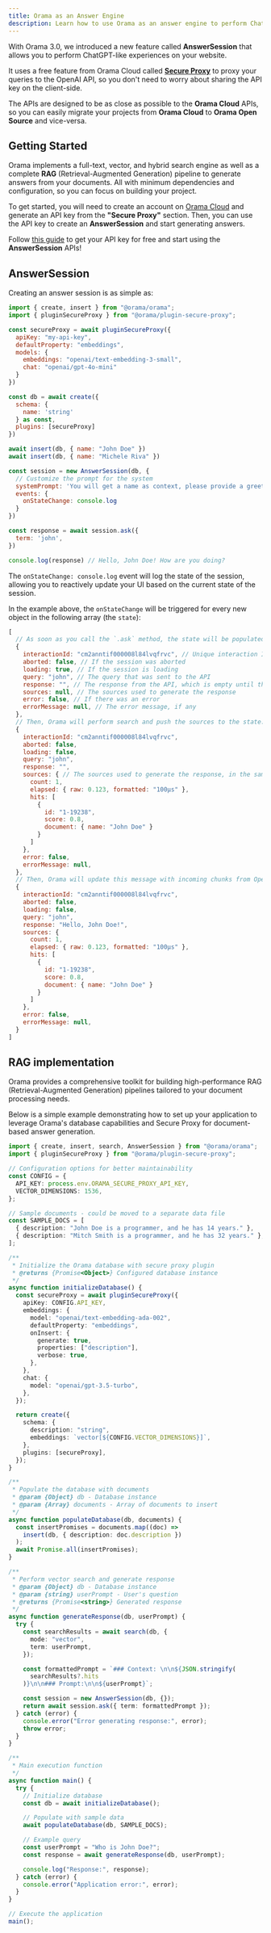 ```yaml
---
title: Orama as an Answer Engine
description: Learn how to use Orama as an answer engine to perform ChatGPT-like experiences on your website.
---
```


With Orama 3.0, we introduced a new feature called **AnswerSession** that allows you to perform ChatGPT-like experiences on your website.

It uses a free feature from Orama Cloud called [**Secure Proxy**](https://orama.com/blog/announcing-the-orama-secure-ai-proxy) to proxy your queries to the OpenAI API, so you don't need to worry about sharing the API key on the client-side.

The APIs are designed to be as close as possible to the **Orama Cloud** APIs, so you can easily migrate your projects from **Orama Cloud** to **Orama Open Source** and vice-versa.

## Getting Started

Orama implements a full-text, vector, and hybrid search engine as well as a complete **RAG** (Retrieval-Augmented Generation) pipeline to generate answers from your documents. All with minimum dependencies and configuration, so you can focus on building your project.

To get started, you will need to create an account on [Orama Cloud](https://cloud.orama.com) and generate an API key from the **"Secure Proxy"** section. Then, you can use the API key to create an **AnswerSession** and start generating answers.

Follow [this guide](/cloud/orama-ai/orama-secure-proxy) to get your API key for free and start using the **AnswerSession** APIs!

## AnswerSession

Creating an answer session is as simple as:

```js copy
import { create, insert } from "@orama/orama";
import { pluginSecureProxy } from "@orama/plugin-secure-proxy";

const secureProxy = await pluginSecureProxy({
  apiKey: "my-api-key",
  defaultProperty: "embeddings",
  models: {
    embeddings: "openai/text-embedding-3-small",
    chat: "openai/gpt-4o-mini"
  }
})

const db = await create({
  schema: {
    name: 'string'
  } as const,
  plugins: [secureProxy]
})

await insert(db, { name: "John Doe" })
await insert(db, { name: "Michele Riva" })

const session = new AnswerSession(db, {
  // Customize the prompt for the system
  systemPrompt: 'You will get a name as context, please provide a greeting message',
  events: {
    onStateChange: console.log
  }
})

const response = await session.ask({
  term: 'john',
})

console.log(response) // Hello, John Doe! How are you doing?
```

The `onStateChange: console.log` event will log the state of the session, allowing you to reactively update your UI based on the current state of the session.

In the example above, the `onStateChange` will be triggered for every new object in the following array (the `state`):

```js
[
  // As soon as you call the `.ask` method, the state will be populated as follows:
  {
    interactionId: "cm2anntif000008l84lvqfrvc", // Unique interaction ID for the session
    aborted: false, // If the session was aborted
    loading: true, // If the session is loading
    query: "john", // The query that was sent to the API
    response: "", // The response from the API, which is empty until the API responds
    sources: null, // The sources used to generate the response
    error: false, // If there was an error
    errorMessage: null, // The error message, if any
  },
  // Then, Orama will perform search and push the sources to the state:
  {
    interactionId: "cm2anntif000008l84lvqfrvc",
    aborted: false,
    loading: false,
    query: "john",
    response: "",
    sources: { // The sources used to generate the response, in the same format as the search result from Orama
      count: 1,
      elapsed: { raw: 0.123, formatted: "100μs" },
      hits: [
        {
          id: "1-19238",
          score: 0.8,
          document: { name: "John Doe" }
        }
      ]
    },
    error: false,
    errorMessage: null,
  },
  // Then, Orama will update this message with incoming chunks from OpenAI (via the secure proxy):
  {
    interactionId: "cm2anntif000008l84lvqfrvc",
    aborted: false,
    loading: false,
    query: "john",
    response: "Hello, John Doe!",
    sources: {
      count: 1,
      elapsed: { raw: 0.123, formatted: "100μs" },
      hits: [
        {
          id: "1-19238",
          score: 0.8,
          document: { name: "John Doe" }
        }
      ]
    },
    error: false,
    errorMessage: null,
  }
]
```

## RAG implementation

Orama provides a comprehensive toolkit for building high-performance RAG (Retrieval-Augmented Generation) pipelines tailored to your document processing needs.

Below is a simple example demonstrating how to set up your application to leverage Orama's database capabilities and Secure Proxy for document-based answer generation.

```ts copy
import { create, insert, search, AnswerSession } from "@orama/orama";
import { pluginSecureProxy } from "@orama/plugin-secure-proxy";

// Configuration options for better maintainability
const CONFIG = {
  API_KEY: process.env.ORAMA_SECURE_PROXY_API_KEY,
  VECTOR_DIMENSIONS: 1536,
};

// Sample documents - could be moved to a separate data file
const SAMPLE_DOCS = [
  { description: "John Doe is a programmer, and he has 14 years." },
  { description: "Mitch Smith is a programmer, and he has 32 years." },
];

/**
 * Initialize the Orama database with secure proxy plugin
 * @returns {Promise<Object>} Configured database instance
 */
async function initializeDatabase() {
  const secureProxy = await pluginSecureProxy({
    apiKey: CONFIG.API_KEY,
    embeddings: {
      model: "openai/text-embedding-ada-002",
      defaultProperty: "embeddings",
      onInsert: {
        generate: true,
        properties: ["description"],
        verbose: true,
      },
    },
    chat: {
      model: "openai/gpt-3.5-turbo",
    },
  });

  return create({
    schema: {
      description: "string",
      embeddings: `vector[${CONFIG.VECTOR_DIMENSIONS}]`,
    },
    plugins: [secureProxy],
  });
}

/**
 * Populate the database with documents
 * @param {Object} db - Database instance
 * @param {Array} documents - Array of documents to insert
 */
async function populateDatabase(db, documents) {
  const insertPromises = documents.map((doc) =>
    insert(db, { description: doc.description })
  );
  await Promise.all(insertPromises);
}

/**
 * Perform vector search and generate response
 * @param {Object} db - Database instance
 * @param {string} userPrompt - User's question
 * @returns {Promise<string>} Generated response
 */
async function generateResponse(db, userPrompt) {
  try {
    const searchResults = await search(db, {
      mode: "vector",
      term: userPrompt,
    });

    const formattedPrompt = `### Context: \n\n${JSON.stringify(
      searchResults?.hits
    )}\n\n### Prompt:\n\n${userPrompt}`;

    const session = new AnswerSession(db, {});
    return await session.ask({ term: formattedPrompt });
  } catch (error) {
    console.error("Error generating response:", error);
    throw error;
  }
}

/**
 * Main execution function
 */
async function main() {
  try {
    // Initialize database
    const db = await initializeDatabase();

    // Populate with sample data
    await populateDatabase(db, SAMPLE_DOCS);

    // Example query
    const userPrompt = "Who is John Doe?";
    const response = await generateResponse(db, userPrompt);

    console.log("Response:", response);
  } catch (error) {
    console.error("Application error:", error);
  }
}

// Execute the application
main();
```